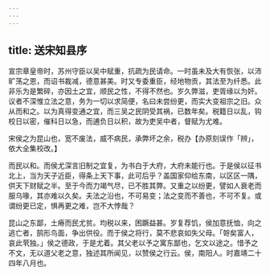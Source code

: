 ```yaml
---
---
---
```

title: 送宋知县序
---



宣宗章皇帝时，苏州守臣以吴中赋重，抗疏为民请命。一时虽未及大有恢张，以沛旷荡之恩，而诏书裁减，德意甚美。时又专委重臣，经地物贡，其法至为纤悉。此非乐为是繁碎，亦因土之宜，顺民之性，不得不然也。岁久弊滋，吏胥缘以为奸。议者不深惟立法之意，务为一切以求简便，名曰未尝纷更，而实大变祖宗之旧。众从而和之。以为真得变通之宜，而三吴之民阴受其祸，已数年矣。税籍日以乱，钩校日以密，催科日以急，而逋负日以积，故为吏吴中者，督赋为尤难。

宋侯之为昆山也，宽不废法，威不病民，承弊坏之余，税办【办原刻误作「辨」，依大全集校改。】

而民以和。而侯尤深言旧制之宜复，为书白于大府，大府未能行也。于是侯以征书北上，当为天子近臣，得条上天下事，此可后乎？盖国家仰给东南，以区区一隅，供天下财赋之半。至于今而力竭气尽，已不胜其弊。又重之以纷更，譬如人衰老而服乌喙，其亦难以久矣。夫法之沿也，不可易变；法之变而不善也，不可不复。或谓纷更已定，惧再更之难，岂不大悖哉？

昆山之东鄙，土瘠而民尤贫。均税以来，困蹶益甚。岁复荐饥，侯加意抚恤，向之逃亡者，鹄形鸟面，争出供役。而于侯之将行，莫不悲哀如失父母。「哿矣富人，哀此茕独。」侯之德政，于是尤着。其父老以予之寓东鄙也，乞文以途之。惜予之不文，无以道父老之意，独述其所闻见，以赞侯之行云。侯，南阳人。时嘉靖二十四年八月也。